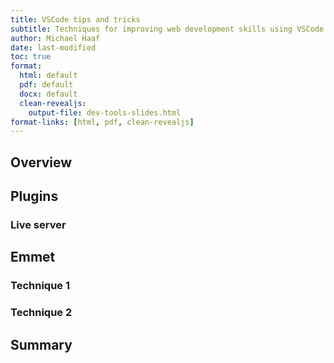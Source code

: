 ```yaml
---
title: VSCode tips and tricks
subtitle: Techniques for improving web development skills using VSCode
author: Michael Haaf
date: last-modified
toc: true
format: 
  html: default
  pdf: default
  docx: default
  clean-revealjs: 
    output-file: dev-tools-slides.html
format-links: [html, pdf, clean-revealjs]
---
```


## Overview

## Plugins

### Live server

## Emmet

### Technique 1

### Technique 2

## Summary
